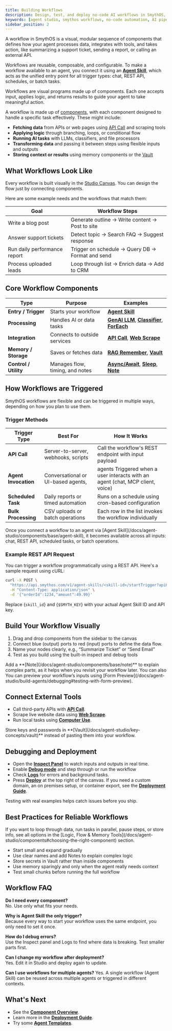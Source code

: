 ```yaml
---
title: Building Workflows
description: Design, test, and deploy no-code AI workflows in SmythOS, powered by reusable components and a visual builder
keywords: [agent studio, smythos workflows, no-code automation, AI pipelines, visual builder]
sidebar_position: 2
---
```


A workflow in SmythOS is a visual, modular sequence of components that defines how your agent processes data, integrates with tools, and takes action, like summarizing a support ticket, sending a report, or calling an external API.

Workflows are reusable, composable, and configurable. To make a workflow available to an agent, you connect it using an **[Agent Skill](/docs/agent-studio/components/base/agent-skill)**, which acts as the unified entry point for all trigger types: chat, REST API, schedules, or batch tasks.

<InfoCallout title="Workflows are actions your agent performs">
Workflows are visual programs made up of components. Each one accepts input, applies logic, and returns results to guide your agent to take meaningful action.
</InfoCallout>

A workflow is made up of [components](/docs/agent-studio/components), with each component designed to handle a specific task effectively. These might include:

- **Fetching data** from APIs or web pages using [API Call](/docs/agent-studio/components/base/api-output) and scraping tools  
- **Applying logic** through branching, loops, or conditional flow  
- **Running AI tasks** with LLMs, classifiers, and file processors  
- **Transforming data** and passing it between steps using flexible inputs and outputs  
- **Storing context or results** using memory components or the [Vault](/docs/agent-studio/key-concepts/vault)  

<Arcade src="https://demo.arcade.software/mK8yjnDCBtLKUGVowSgs?embed&embed_mobile=tab&embed_desktop=inline&show_copy_link=true" title="Building Workflows | SmythOS" />

<Spacer size="md" />

## What Workflows Look Like

Every workflow is built visually in the [Studio Canvas](/docs/agent-studio/key-concepts/canvas). You can design the flow just by connecting components.

Here are some example needs and the workflows that match them:

| Goal                        | Workflow Steps                                      |
|-----------------------------|-----------------------------------------------------|
| Write a blog post           | Generate outline → Write content → Post to site     |
| Answer support tickets      | Detect topic → Search FAQ → Suggest response        |
| Run daily performance report | Trigger on schedule → Query DB → Format and send    |
| Process uploaded leads      | Loop through list → Enrich data → Add to CRM        |

<Spacer size="md" />

## Core Workflow Components

| Type            | Purpose                   | Examples                                                                                  |
|-----------------|---------------------------|-------------------------------------------------------------------------------------------|
| **Entry / Trigger**   | Starts your workflow      | **[Agent Skill](/docs/agent-studio/components/base/agent-skill)**                                                                      |
| **Processing**   | Handles AI or data tasks       | **[GenAI LLM](/docs/agent-studio/components/base/gen-ai-llm)**, **[Classifier](/docs/agent-studio/components/base/classifier)**, **[ForEach](/docs/agent-studio/components/advanced/for-each)** |
| **Integration**  | Connects to outside services   | **[API Call](/docs/agent-studio/components/advanced/api-call)**, **[Web Scrape](/docs/agent-studio/components/tools/web-scrape)**          |
| **Memory / Storage**  | Saves or fetches data           | **[RAG Remember](/docs/agent-studio/components/rag-data/rag-remember)**, **[Vault](/docs/agent-studio/key-concepts/vault)**                 |
| **Control / Utility** | Manages flow, timing, and notes | **[Async/Await](/docs/agent-studio/components/advanced/async)**, **[Sleep](/docs/agent-studio/components/advanced/sleep)**, **[Note](/docs/agent-studio/components/base/note)** |

<Spacer size="md" />

## How Workflows are Triggered
SmythOS workflows are flexible and can be triggered in multiple ways, depending on how you plan to use them.

### Trigger Methods

| Trigger Type         | Best For                          | How It Works                                                |
|----------------------|------------------------------------|--------------------------------------------------------------|
| **API Call**         | Server-to-server, webhooks, scripts | Call the workflow's REST endpoint with input payload         |
| **Agent Invocation** | Conversational or UI-based agents,  |  agents	Triggered when a user interacts with an agent (chat, MCP client, voice) |
| **Scheduled Task**   | Daily reports or timed automation  | Runs on a schedule using cron-based configuration            |
| **Bulk Processing**  | CSV uploads or batch operations     | Each row in the list invokes the workflow individually       |

<TipCallout title="One trigger, many uses">
Once you connect a workflow to an agent via [Agent Skill](/docs/agent-studio/components/base/agent-skill), it becomes available across all inputs: chat, REST API, scheduled tasks, or batch operations.
</TipCallout>

### Example REST API Request

You can trigger a workflow programmatically using a REST API. Here's a sample request using cURL:

```bash
curl -X POST \
  "https://api.smythos.com/v1/agent-skills/<skill-id>/startTrigger?apiKey=$SMYTH_KEY" \
  -H "Content-Type: application/json" \
  -d '{"orderId":1234,"amount":49.99}'
```

Replace {`skill_id`} and {`$SMYTH_KEY`} with your actual Agent Skill ID and API key.

<Spacer size="md" />

## Build Your Workflow Visually

1. Drag and drop components from the sidebar to the canvas
2. Connect blue (output) ports to red (input) ports to define the data flow.
3. Name your nodes clearly, e.g., “Summarize Ticket” or “Send Email”
4. Test as you build using the built-in inspect and debug tools

<TipCallout title="Keep it clear">
Add a **[Note](/docs/agent-studio/components/base/note)** to explain complex parts, as it helps when you revisit your workflow later. You can also You can preview your workflow’s inputs using [Form Preview](/docs/agent-studio/build-agents/debugging#testing-with-form-preview).
</TipCallout>

<Spacer size="md" />

## Connect External Tools

- Call third-party APIs with **[API Call](/docs/agent-studio/components/advanced/api-call)**.  
- Scrape live website data using **[Web Scrape](/docs/agent-studio/components/tools/web-scrape)**.  
- Run local tasks using **[Computer Use](/docs/agent-studio/components/tools/computer-use)**.  

<InfoCallout title="Keep your secrets secure">
Store keys and passwords in **[Vault](/docs/agent-studio/key-concepts/vault)** instead of pasting them into your workflow.
</InfoCallout>

<Spacer size="md" />

## Debugging and Deployment

* Open the **[Inspect Panel](/docs/agent-studio/build-agents/debugging#inspect-panel)** to watch inputs and outputs in real time.  
* Enable **[Debug mode](/docs/agent-studio/build-agents/debugging)** and step through or run the workflow
* Check **[Logs](/docs/agent-studio/build-agents/debugging#logs)** for errors and background tasks.  
* Press **[Deploy](/docs/agent-deployments/overview)** at the top right of the canvas. If you need a custom domain, an on premises setup, or container export, see the **[Deployment Guide](/docs/agent-deployments/overview)**.

<TipCallout title="Run sample inputs as you go"> Testing with real examples helps catch issues before you ship. </TipCallout>
 <Spacer size="md" />

## Best Practices for Reliable Workflows

<InfoCallout title="Add Logic, Loops, and Memory to Workflows">
If you want to loop through data, run tasks in parallel, pause steps, or store info, see all options in the [Logic, Flow & Memory Tools](/docs/agent-studio/components#choosing-the-right-component) section.
</InfoCallout>

- Start small and expand gradually  
- Use clear names and add Notes to explain complex logic  
- Store secrets in Vault rather than inside components
- Use memory sparingly and only when the agent really needs context  
- Test small chunks before running the full workflow  
<Spacer size="md" />

## Workflow FAQ

<InfoCallout title="Common Questions" collapsible defaultCollapsed>

**Do I need every component?**  
No. Use only what fits your needs.

**Why is Agent Skill the only trigger?**  
Because every way to start your workflow uses the same endpoint, you only need to set it once.

**How do I debug errors?**  
Use the Inspect panel and Logs to find where data is breaking. Test smaller parts first.

**Can I change my workflow after deployment?**  
Yes. Edit it in Studio and deploy again to update.

**Can I use workflows for multiple agents?**
Yes. A single workflow (Agent Skill) can be reused across multiple agents or triggered in different contexts.

</InfoCallout>

<Spacer size="md" />

## What's Next

* See the **[Component Overview](/docs/agent-studio/components)**.  
* Learn more in the **[Deployment Guide](/docs/agent-deployments/overview)**.  
* Try some **[Agent Templates](https://app.smythos.com/templates)**.  
